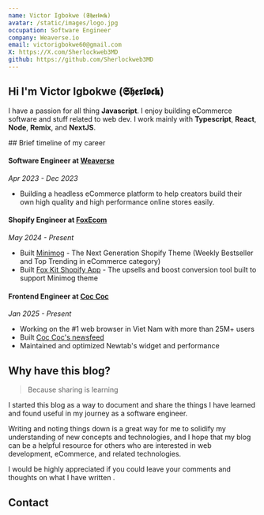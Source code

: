 ```yaml
---
name: Victor Igbokwe (𝕾𝖍𝖊𝖗𝖑𝖔𝖈𝖐)
avatar: /static/images/logo.jpg
occupation: Software Engineer
company: Weaverse.io
email: victorigbokwe60@gmail.com
X: https://X.com/Sherlockweb3MD
github: https://github.com/Sherlockweb3MD
---
```


## Hi <Twemoji emoji="waving-hand" /> I'm Victor Igbokwe (𝕾𝖍𝖊𝖗𝖑𝖔𝖈𝖐)

I have a passion for all thing **Javascript**.
I enjoy building eCommerce software and stuff related to web dev.
I work mainly with **Typescript**, **React**, **Node**, **Remix**, and **NextJS**.

<div className="mb-[1em] mt-[2em] flex items-center justify-between [&>h2]:my-0">
  ## Brief timeline of my career
</div>

#### Software Engineer at [Weaverse](https://weaverse.io/)

_Apr 2023 - Dec 2023_

- Building a headless eCommerce platform to help creators build their own high quality and high performance online stores easily.

#### Shopify Engineer at [FoxEcom](https://foxecom.com/)

_May 2024 - Present_

- Built [Minimog](https://themeforest.net/item/minimog-the-high-converting-shopify-theme/33380968) - The Next Generation Shopify Theme (Weekly Bestseller and Top Trending in eCommerce category)
- Built [Fox Kit Shopify App](https://apps.shopify.com/foxecom-boost-sales) - The upsells and boost conversion tool built to support Minimog theme

#### Frontend Engineer at [Coc Coc](https://coccoc.com/)

_Jan 2025 - Present_

- Working on the #1 web browser in Viet Nam with more than 25M+ users
- Built [Coc Coc's newsfeed](https://coccoc.com/webhp)
- Maintained and optimized Newtab's widget and performance

## Why have this blog?

> Because sharing is learning

I started this blog as a way to document and share the things I have learned and found useful in my journey as a software engineer.

Writing and noting things down is a great way for me to solidify my understanding of new concepts and technologies,
and I hope that my blog can be a helpful resource for others who are interested in web development, eCommerce, and related technologies.

I would be highly appreciated if you could leave your comments and thoughts on what I have written <Twemoji emoji="clinking-beer-mugs" />.

## Contact
